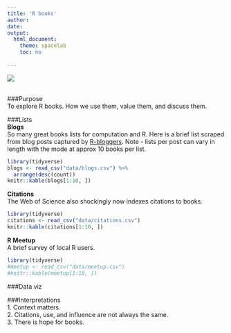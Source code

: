 ```yaml
---
title: 'R books'
author: 
date: 
output:
  html_document:
    theme: spacelab
    toc: no
    
---
```



![](./books.jpg)  
<br>

###Purpose  
To explore R books. How we use them, value them, and discuss them.  

###Lists  
**Blogs**  
So many great books lists for computation and R. Here is a brief list scraped from blog posts captured by [R-bloggers](https://www.r-bloggers.com).   Note - lists per post can vary in length with the mode at approx 10 books per list.  

```r
library(tidyverse)
blogs <- read_csv("data/blogs.csv") %>%
  arrange(desc(count))
knitr::kable(blogs[1:10, ])

```

**Citations**  
The Web of Science also shockingly now indexes citations to books.  
```r
library(tidyverse)
citations <- read_csv("data/citations.csv") 
knitr::kable(citations[1:10, ])

```

**R Meetup**  
A brief survey of local R users.  
```r
library(tidyverse)
#meetup <- read_csv("data/meetup.csv")
#knitr::kable(meetup[1:10, ])

```


###Data viz  

###Interpretations  
1. Context matters.  
2. Citations, use, and influence are not always the same.  
3. There is hope for books.  